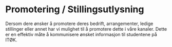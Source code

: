 # Promotering / Stillingsutlysning


<Cookie />

Dersom dere ønsker å promotere deres bedrift, arrangementer, ledige stillinger eller annet har vi mulighet til å promotere dette i våre kanaler. Dette er en effektiv måte å kommunisere ønsket informasjon til studentene på ITØK.


